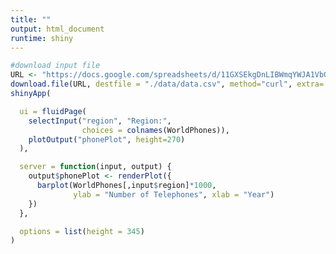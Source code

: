 ```yaml
---
title: ""
output: html_document
runtime: shiny
---
```


```r
#download input file
URL <- "https://docs.google.com/spreadsheets/d/11GXSEkgDnLIBWmqYWJA1VbG9xmsPPl2MFRWxvFiWmwQ/edit#gid=0"
download.file(URL, destfile = "./data/data.csv", method="curl", extra='-L')
shinyApp(

  ui = fluidPage(
    selectInput("region", "Region:",
                choices = colnames(WorldPhones)),
    plotOutput("phonePlot", height=270)
  ),

  server = function(input, output) {
    output$phonePlot <- renderPlot({
      barplot(WorldPhones[,input$region]*1000,
              ylab = "Number of Telephones", xlab = "Year")
    })
  },

  options = list(height = 345)
)
```
